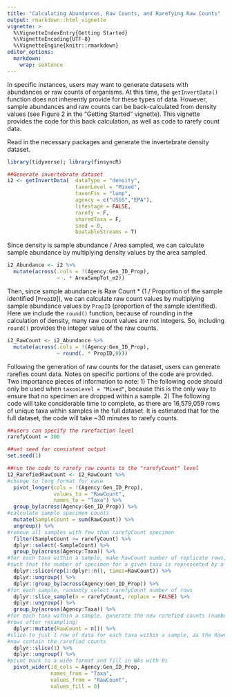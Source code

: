 ```yaml
---
title: "Calculating Abundances, Raw Counts, and Rarefying Raw Counts"
output: rmarkdown::html_vignette
vignette: >
  %\VignetteIndexEntry{Getting Started}
  %\VignetteEncoding{UTF-8}
  %\VignetteEngine{knitr::rmarkdown}
editor_options:
  markdown:
    wrap: sentence
---
```


In specific instances, users may want to generate datasets with abundances or raw counts of organisms.
At this time, the `getInvertData()` function does not inherently provide for these types of data.
However, sample abundances and raw counts can be back-calculated from density values (see Figure 2 in the "Getting Started" vignette).
This vignette provides the code for this back calculation, as well as code to rarefy count data.


Read in the necessary packages and generate the invertebrate density dataset.

```r
library(tidyverse); library(finsyncR)

##Generate invertebrate dataset
i2 <- getInvertData(  dataType = "density",
                      taxonLevel = "Mixed",
                      taxonFix = "lump",
                      agency = c("USGS","EPA"),
                      lifestage = FALSE,
                      rarefy = F,
                      sharedTaxa = F,
                      seed = 0,
                      boatableStreams = T)
```


Since density is sample abundance / Area sampled, we can calculate sample abundance by multiplying density values by the area sampled.

```r
i2_Abundance <- i2 %>%
  mutate(across(.cols = !(Agency:Gen_ID_Prop),
                ~ . * AreaSampTot_m2))
```


Then, since sample abundance is Raw Count * (1 / Proportion of the sample identified [`PropID`]), we can calculate raw count values by multiplying sample abundance values by `PropID` (proportion of the sample identified).
Here we include the `round()` function, because of rounding in the calculation of density, many raw count values are not integers. So, including `round()` provides the integer value of the raw counts.

```r
i2_RawCount <- i2_Abundance %>%
  mutate(across(.cols = !(Agency:Gen_ID_Prop),
                ~ round(. * PropID,0)))
```


Following the generation of raw counts for the dataset, users can generate rarefies count data.
Notes on specific portions of the code are provided.
Two importance pieces of information to note:
1) The following code should only be used when `taxonLevel = "Mixed"`, because this is the only way to ensure that no specimen are dropped within a sample.
2) The following code will take considerable time to complete, as there are 16,579,059 rows of unique taxa within samples in the full dataset. It is estimated that for the full dataset, the code will take ~30 minutes to rarefy counts. 

```r
##users can specify the rarefaction level
rarefyCount = 300

##set seed for consistent output
set.seed(1)

##run the code to rarefy raw counts to the "rarefyCount" level
i2_RarefiedRawCount <- i2_RawCount %>%
#change to long format for ease
  pivot_longer(cols = !(Agency:Gen_ID_Prop),
               values_to = "RawCount",
               names_to = "Taxa") %>%
  group_by(across(Agency:Gen_ID_Prop)) %>%
#calculate sample specimen counts
  mutate(SampleCount = sum(RawCount)) %>%
  ungroup() %>%
#remove all samples with few than rarefyCount specimen
  filter(SampleCount >= rarefyCount) %>%
  dplyr::select(-SampleCount) %>%
  group_by(across(Agency:Taxa)) %>%
#for each taxa within a sample, make RawCount number of replicate rows,
#such that the number of specimen for a given taxa is represented by a row of data
  dplyr::slice(rep(1:dplyr::n(), times=RawCount)) %>%
  dplyr::ungroup() %>%
  dplyr::group_by(across(Agency:Gen_ID_Prop)) %>%
#for each sample, randomly select rarefyCount number of rows
  dplyr::slice_sample(n = rarefyCount, replace = FALSE) %>%
  dplyr::ungroup() %>%
  group_by(across(Agency:Taxa)) %>%
#for each taxa within a sample, generate the new rarefied counts (number of
#rows after resampling)
  dplyr::mutate(RawCount = n()) %>%
#slice to just 1 row of data for each taxa within a sample, as the RawCounts
#now contain the rarefied counts
  dplyr::slice(1) %>%
  dplyr::ungroup() %>%
#pivot back to a wide format and fill in NAs with 0s
  pivot_wider(id_cols = Agency:Gen_ID_Prop,
              names_from = "Taxa",
              values_from = "RawCount",
              values_fill = 0)

```



